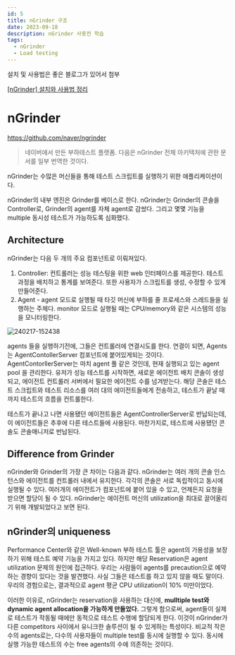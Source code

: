 ```yaml
---
id: 5
title: nGrinder 구조
date: 2023-09-18
description: nGrinder 사용전 학습
tags:
  - nGrinder
  - Load testing
---
```


설치 및 사용법은 좋은 블로그가 있어서 첨부

[[nGrinder] 설치와 사용법 정리](https://velog.io/@hellonayeon/nGrinder-install-and-how-to-use-memo#설치)

# nGrinder

https://github.com/naver/ngrinder

> 네이버에서 만든 부하테스트 플랫폼. 다음은 nGrinder 전체 아키텍처에 관한 문서를 일부 번역한 것이다.
>

nGrinder는 수많은 머신들을 통해 테스트 스크립트를 실행하기 위한 애플리케이션이다.

nGrinder의 내부 엔진은 Grinder를 베이스로 한다. nGrinder는 Grinder의 콘솔을 Controller로, Grinder의 agent를 자체 agent로 감쌌다. 그리고 몇몇 기능을 multiple 동시성 테스트가 가능하도록 심화했다.

## Architecture

nGrinder는 다음 두 개의 주요 컴포넌트로 이뤄져있다.

1. Controller: 컨트롤러는 성능 테스팅을 위한 web 인터페이스를 제공한다. 테스트 과정을 배치하고 통계를 보여준다. 또한 사용자가 스크립트를 생성, 수정할 수 있게 만들어준다.
2. Agent - agent 모드로 실행될 때 타깃 머신에 부하를 줄 프로세스와 스레드들을 실행하는 주체다. monitor 모드로 실행될 때는 CPU/memory와 같은 시스템의 성능을 모니터링한다.

![240217-152438](/posts/5-ngrinder-architecture/240217-152438.png)

agents 들을 실행하기전에, 그들은 컨트롤러에 연결시도를 한다. 연결이 되면, Agents는 AgentContollerServer 컴포넌트에 붙어있게되는 것이다. AgentContorllerServer는 마치 agent 풀 같은 것인데, 현재 실행되고 있는 agent pool 을 관리한다. 유저가 성능 테스트를 시작하면, 새로운 에이전트 배치 콘솔이 생성되고, 에이전트 컨트롤러 서버에서 필요한 에이전트 수를 넘겨받는다.
해당 콘솔은 테스트 스크립트와 테스트 리소스를 여러 대의 에이전트들에게 전송하고, 테스트가 끝날 때까지 테스트의 흐름을 컨트롤한다.

테스트가 끝나고 나면 사용됐던 에이전트들은 AgentControllerServer로 반납되는데, 이 에이전트들은 추후에 다른 테스트들에 사용된다. 마찬가지로, 테스트에 사용됐던 콘솔도 콘솔매니저로 반납된다.

## Difference from Grinder

nGrinder와 Grinder의 가장 큰 차이는 다음과 같다. nGrinder는 여러 개의 콘솔 인스턴스와 에이전트를 컨트롤러 내에서 유지한다. 각각의 콘솔은 서로 독립적이고 동시에 실행될 수 있다. 여러개의 에이전트가 컴포넌트에 붙어 있을 수 있고, 언제든지 요청을 받으면 할당이 될 수 있다. nGrinder는 에이전트 머신의 utilization을 최대로 끌어올리기 위해 개발되었다고 보면 된다.

## nGrinder의 uniqueness

Performance Center와 같은 Well-known 부하 테스트 툴은 agent의 가용성을 보장하기 위해 테스트 예약 기능을 가지고 있다. 하지만 해당 Reservation은 agent utilization 문제의 원인에 접근하다. 우리는 사람들이 agents를 precaution으로 예약하는 경향이 있다는 것을 발견했다. 사실 그들은 테스트를 하고 있지 않을 때도 말이다. 우리의 경험으로는, 결과적으로 agent 평균 CPU utilization이 10% 미만이었다.

이러한 이유로, nGrinder는 reservation을 사용하는 대신에, **mulltiple test와 dynamic agent allocation을 가능하게 만들었다.** 그렇게 함으로써, agent들이 실제로 테스트가 작동될 때에만 동적으로 테스트 수행에 할당되게 한다. 이것이 nGrinder가 다른 competitors 사이에서 유니크한 솔루션이 될 수 있게하는 특성이다. 비교적 작은 수의 agents로는, 다수의 사용자들이 multiple test를 동시에 실행할 수 있다. 동시에 실행 가능한 테스트의 수는 free agents의 수에 의존하는 것이다.
